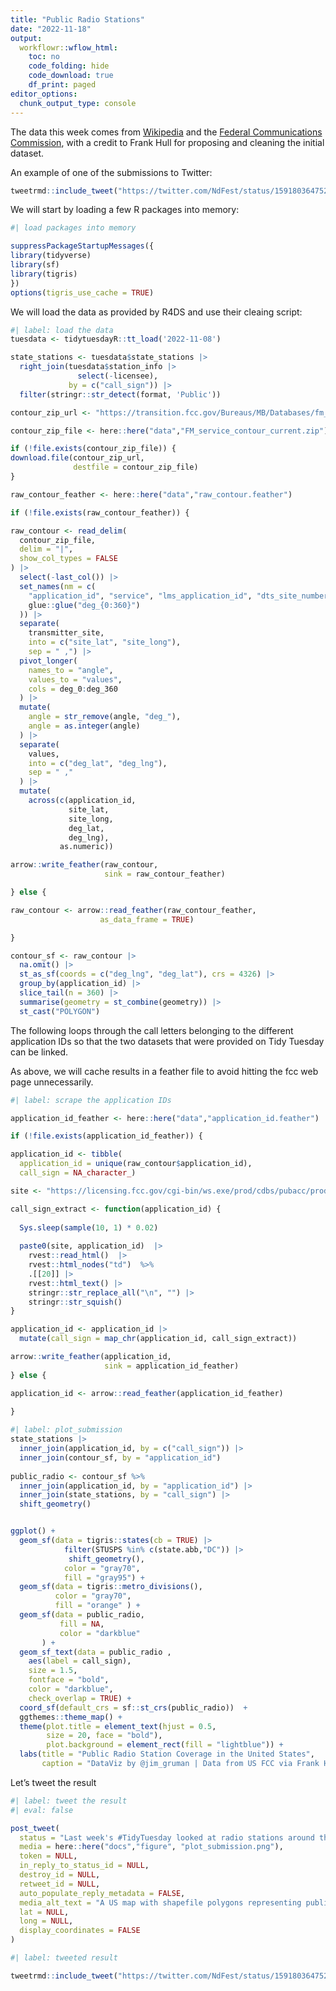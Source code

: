 ```yaml
---
title: "Public Radio Stations"
date: "2022-11-18"
output:
  workflowr::wflow_html:
    toc: no
    code_folding: hide
    code_download: true
    df_print: paged
editor_options:
  chunk_output_type: console
---
```


The data this week comes from [Wikipedia](https://en.wikipedia.org/wiki/Lists_of_radio_stations_in_the_United_States) and the [Federal Communications Commission](https://www.fcc.gov/media/radio/fm-service-contour-data-points), with a credit to Frank Hull for proposing and cleaning the initial dataset.

An example of one of the submissions to Twitter:

```r
tweetrmd::include_tweet("https://twitter.com/NdFest/status/1591803647520018432")
```

We will start by loading a few R packages into memory:

```r
#| load packages into memory

suppressPackageStartupMessages({
library(tidyverse)
library(sf)
library(tigris)
})
options(tigris_use_cache = TRUE)
```

We will load the data as provided by R4DS and use their cleaing script:

```r
#| label: load the data
tuesdata <- tidytuesdayR::tt_load('2022-11-08')

state_stations <- tuesdata$state_stations |> 
  right_join(tuesdata$station_info |> 
               select(-licensee),
             by = c("call_sign")) |> 
  filter(stringr::str_detect(format, 'Public'))

contour_zip_url <- "https://transition.fcc.gov/Bureaus/MB/Databases/fm_service_contour_data/FM_service_contour_current.zip"

contour_zip_file <- here::here("data","FM_service_contour_current.zip")

if (!file.exists(contour_zip_file)) {
download.file(contour_zip_url,
              destfile = contour_zip_file)
}

raw_contour_feather <- here::here("data","raw_contour.feather")

if (!file.exists(raw_contour_feather)) {

raw_contour <- read_delim(
  contour_zip_file,
  delim = "|",
  show_col_types = FALSE
) |>
  select(-last_col()) |>
  set_names(nm = c(
    "application_id", "service", "lms_application_id", "dts_site_number", "transmitter_site",
    glue::glue("deg_{0:360}")
  )) |> 
  separate(
    transmitter_site, 
    into = c("site_lat", "site_long"), 
    sep = " ,") |>
  pivot_longer(
    names_to = "angle",
    values_to = "values",
    cols = deg_0:deg_360
  ) |>
  mutate(
    angle = str_remove(angle, "deg_"),
    angle = as.integer(angle)
  ) |>
  separate(
    values,
    into = c("deg_lat", "deg_lng"),
    sep = " ,"
  ) |> 
  mutate(
    across(c(application_id, 
             site_lat, 
             site_long, 
             deg_lat, 
             deg_lng),
           as.numeric))

arrow::write_feather(raw_contour,
                     sink = raw_contour_feather)

} else {

raw_contour <- arrow::read_feather(raw_contour_feather,
                    as_data_frame = TRUE)

}

contour_sf <- raw_contour |>
  na.omit() |>
  st_as_sf(coords = c("deg_lng", "deg_lat"), crs = 4326) |>
  group_by(application_id) |>
  slice_tail(n = 360) |> 
  summarise(geometry = st_combine(geometry)) |>
  st_cast("POLYGON")

```

The following loops through the call letters belonging to the different application IDs so that the two datasets that were provided on Tidy Tuesday can be linked.

As above, we will cache results in a feather file to avoid hitting the fcc web page unnecessarily.

```r
#| label: scrape the application IDs

application_id_feather <- here::here("data","application_id.feather")

if (!file.exists(application_id_feather)) {

application_id <- tibble(
  application_id = unique(raw_contour$application_id),
  call_sign = NA_character_)

site <- "https://licensing.fcc.gov/cgi-bin/ws.exe/prod/cdbs/pubacc/prod/app_det.pl?Application_id="

call_sign_extract <- function(application_id) {
  
  Sys.sleep(sample(10, 1) * 0.02)
  
  paste0(site, application_id)  |>
    rvest::read_html()  |>
    rvest::html_nodes("td")  %>%
    .[[20]] |>
    rvest::html_text() |>
    stringr::str_replace_all("\n", "") |>
    stringr::str_squish()
}

application_id <- application_id |> 
  mutate(call_sign = map_chr(application_id, call_sign_extract)) 

arrow::write_feather(application_id,
                     sink = application_id_feather)
} else {

application_id <- arrow::read_feather(application_id_feather)
  
}

```


```r
#| label: plot_submission
state_stations |>  
  inner_join(application_id, by = c("call_sign")) |> 
  inner_join(contour_sf, by = "application_id") 
  
public_radio <- contour_sf %>% 
  inner_join(application_id, by = "application_id") |> 
  inner_join(state_stations, by = "call_sign") |> 
  shift_geometry() 


ggplot() +
  geom_sf(data = tigris::states(cb = TRUE) |>
            filter(STUSPS %in% c(state.abb,"DC")) |>
             shift_geometry(),
            color = "gray70",
            fill = "gray95") +
  geom_sf(data = tigris::metro_divisions(),
          color = "gray70",
          fill = "orange" ) +
  geom_sf(data = public_radio,
           fill = NA,
           color = "darkblue"
       ) +
  geom_sf_text(data = public_radio ,
    aes(label = call_sign),
    size = 1.5,
    fontface = "bold",
    color = "darkblue",
    check_overlap = TRUE) +
  coord_sf(default_crs = sf::st_crs(public_radio))  +
  ggthemes::theme_map() +
  theme(plot.title = element_text(hjust = 0.5,
        size = 20, face = "bold"),
        plot.background = element_rect(fill = "lightblue")) +
  labs(title = "Public Radio Station Coverage in the United States",
       caption = "DataViz by @jim_gruman | Data from US FCC via Frank Hull | Based on TorvicialND @NdFest submission") 

```

Let's tweet the result

```r
#| label: tweet the result
#| eval: false

post_tweet(
  status = "Last week's #TidyTuesday looked at radio stations around the United States and their reach. The code can be found here: https://opus1993.github.io/myTidyTuesday/. Credit to @frankiethull for the dataset and @kyle_e_walker for {tigris}. #rstats #r4ds",
  media = here::here("docs","figure", "plot_submission.png"),
  token = NULL,
  in_reply_to_status_id = NULL,
  destroy_id = NULL,
  retweet_id = NULL,
  auto_populate_reply_metadata = FALSE,
  media_alt_text = "A US map with shapefile polygons representing public radio station reach and labels for each station.",
  lat = NULL,
  long = NULL,
  display_coordinates = FALSE
)

```


```r
#| label: tweeted result

tweetrmd::include_tweet("https://twitter.com/NdFest/status/1591803647520018432")
```



